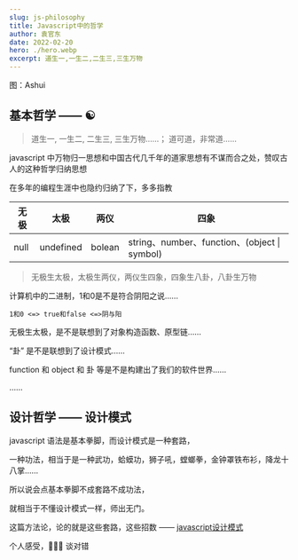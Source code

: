```yaml
---
slug: js-philosophy
title: Javascript中的哲学
author: 袁官东
date: 2022-02-20
hero: ./hero.webp
excerpt: 道生一,一生二,二生三,三生万物
---
```

<div className={'img-desc'}>图：Ashui</div>


## 基本哲学 —— ☯️

> 道生一, 一生二, 二生三, 三生万物……；         道可道，非常道……
 
javascript 中万物归一思想和中国古代几千年的道家思想有不谋而合之处，赞叹古人的这种哲学归纳思想

在多年的编程生涯中也隐约归纳了下，多多指教

|无极|太极|两仪|四象|
|----|----|----|----|
|null|undefined|bolean|string、number、function、(object \| symbol)|

> 无极生太极，太极生两仪，两仪生四象，四象生八卦，八卦生万物


计算机中的二进制，1和0是不是符合阴阳之说……

`1和0 <=> true和false <=>阴与阳`

无极生太极，是不是联想到了对象构造函数、原型链……

“卦” 是不是联想到了设计模式……

function 和 object 和 卦 等是不是构建出了我们的软件世界……

……


## 设计哲学 —— 设计模式

javascript 语法是基本拳脚，而设计模式是一种套路，

一种功法，相当于是一种武功，蛤蟆功，狮子吼，螳螂拳，金钟罩铁布衫，降龙十八掌……

所以说会点基本拳脚不成套路不成功法，

就相当于不懂设计模式一样，师出无门。

这篇方法论，论的就是这些套路，这些招数 —— <a href="/js-design-pattern" target="_blank">javascript设计模式</a>

个人感受，🙅🏻‍♀️ 谈对错